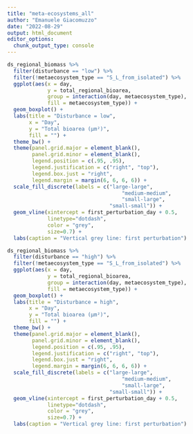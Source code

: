 ```yaml
---
title: "meta-ecosystems_all"
author: "Emanuele Giacomuzzo"
date: "2022-08-29"
output: html_document
editor_options: 
  chunk_output_type: console
---
```


```r
ds_regional_biomass %>%
  filter(disturbance == "low") %>%
  filter(!metaecosystem_type == "S_L_from_isolated") %>%
  ggplot(aes(x = day,
             y = total_regional_bioarea,
             group = interaction(day, metaecosystem_type),
             fill = metaecosystem_type)) +
  geom_boxplot() +
  labs(title = "Disturbance = low",
       x = "Day",
       y = "Total bioarea (µm²)",
       fill = "") +
  theme_bw() +
  theme(panel.grid.major = element_blank(),
        panel.grid.minor = element_blank(),
        legend.position = c(.95, .95),
        legend.justification = c("right", "top"),
        legend.box.just = "right",
        legend.margin = margin(6, 6, 6, 6)) +
  scale_fill_discrete(labels = c("large-large",
                                     "medium-medium",
                                     "small-large",
                                 "small-small")) +
  geom_vline(xintercept = first_perturbation_day + 0.5,
             linetype="dotdash",
             color = "grey",
             size=0.7) +
  labs(caption = "Vertical grey line: first perturbation")

ds_regional_biomass %>%
  filter(disturbance == "high") %>%
  filter(!metaecosystem_type == "S_L_from_isolated") %>%
  ggplot(aes(x = day,
             y = total_regional_bioarea,
             group = interaction(day, metaecosystem_type),
             fill = metaecosystem_type)) +
  geom_boxplot() +
  labs(title = "Disturbance = high",
       x = "Day",
       y = "Total bioarea (µm²)",
       fill = "") +
  theme_bw() +
  theme(panel.grid.major = element_blank(),
        panel.grid.minor = element_blank(),
        legend.position = c(.95, .95),
        legend.justification = c("right", "top"),
        legend.box.just = "right",
        legend.margin = margin(6, 6, 6, 6)) +
  scale_fill_discrete(labels = c("large-large",
                                     "medium-medium",
                                     "small-large",
                                 "small-small")) +
  geom_vline(xintercept = first_perturbation_day + 0.5,
             linetype="dotdash",
             color = "grey",
             size=0.7) +
  labs(caption = "Vertical grey line: first perturbation")
```